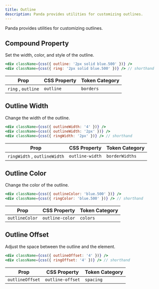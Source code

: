 ```yaml
---
title: Outline
description: Panda provides utilities for customizing outlines.
---
```


Panda provides utilities for customizing outlines.

## Compound Property

Set the width, color, and style of the outline.

```jsx
<div className={css({ outline: '2px solid blue.500' })} />
<div className={css({ ring: '2px solid blue.500' })} /> // shorthand
```

| Prop               | CSS Property | Token Category |
| ------------------ | ------------ | -------------- |
| `ring` , `outline` | `outline`    | `borders`      |

## Outline Width

Change the width of the outline.

```jsx
<div className={css({ outlineWidth: '4' })} />
<div className={css({ outlineWidth: '2px' })} />
<div className={css({ ringWidth: '2px' })} /> // shorthand
```

| Prop                         | CSS Property    | Token Category |
| ---------------------------- | --------------- | -------------- |
| `ringWidth` , `outlineWidth` | `outline-width` | `borderWidths` |

## Outline Color

Change the color of the outline.

```jsx
<div className={css({ outlineColor: 'blue.500' })} />
<div className={css({ ringColor: 'blue.500' })} /> // shorthand
```

| Prop           | CSS Property    | Token Category |
| -------------- | --------------- | -------------- |
| `outlineColor` | `outline-color` | `colors`       |

## Outline Offset

Adjust the space between the outline and the element.

```jsx
<div className={css({ outlineOffset: '4' })} />
<div className={css({ ringOffset: '4' })} /> // shorthand
```

| Prop            | CSS Property     | Token Category |
| --------------- | ---------------- | -------------- |
| `outlineOffset` | `outline-offset` | `spacing`      |

